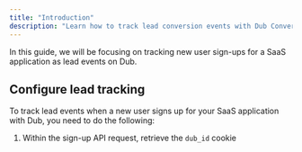 ```yaml
---
title: "Introduction"
description: "Learn how to track lead conversion events with Dub Conversions"
---
```



<LeadsIntro />

In this guide, we will be focusing on tracking new user sign-ups for a SaaS application as lead events on Dub.

<LeadsPrerequisites />

## Configure lead tracking

To track lead events when a new user signs up for your SaaS application with Dub, you need to do the following:

1. Within the sign-up API request, retrieve the `dub_id` cookie

<LeadsAttributes />
<LeadsOutro />
